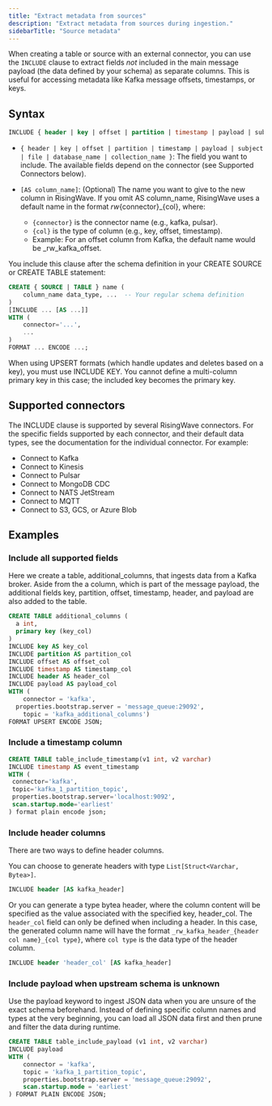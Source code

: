 ```yaml
---
title: "Extract metadata from sources"
description: "Extract metadata from sources during ingestion."
sidebarTitle: "Source metadata"
---
```


When creating a table or source with an external connector, you can use the `INCLUDE` clause to extract fields *not* included in the main message payload (the data defined by your schema) as separate columns. This is useful for accessing metadata like Kafka message offsets, timestamps, or keys.

## Syntax

```sql
INCLUDE { header | key | offset | partition | timestamp | payload | subject | file | database_name | collection_name } [AS column_name]
```

- `{ header | key | offset | partition | timestamp | payload | subject | file | database_name | collection_name }`: The field you want to include. The available fields depend on the connector (see Supported Connectors below).

- `[AS column_name]`: (Optional) The name you want to give to the new column in RisingWave. If you omit AS column_name, RisingWave uses a default name in the format _rw_{connector}_{col}, where:

  - `{connector}` is the connector name (e.g., kafka, pulsar).
  - `{col}` is the type of column (e.g., key, offset, timestamp).
  - Example: For an offset column from Kafka, the default name would be _rw_kafka_offset.


You include this clause after the schema definition in your CREATE SOURCE or CREATE TABLE statement:

```sql
CREATE { SOURCE | TABLE } name (
    column_name data_type, ...  -- Your regular schema definition
)
[INCLUDE ... [AS ...]]
WITH (
    connector='...',
    ...
)
FORMAT ... ENCODE ...;
```

<Note>When using UPSERT formats (which handle updates and deletes based on a key), you must use INCLUDE KEY. 
You cannot define a multi-column primary key in this case; the included key becomes the primary key.</Note>

## Supported connectors

The INCLUDE clause is supported by several RisingWave connectors. For the specific fields supported by each connector, and their default data types, see the documentation for the individual connector. For example:

- Connect to Kafka
- Connect to Kinesis
- Connect to Pulsar
- Connect to MongoDB CDC
- Connect to NATS JetStream
- Connect to MQTT
- Connect to S3, GCS, or Azure Blob

## Examples

### Include all supported fields

Here we create a table, additional_columns, that ingests data from a Kafka broker. 
Aside from the a column, which is part of the message payload, the additional fields key, partition, offset, timestamp, header, and payload are also added to the table.

```sql
CREATE TABLE additional_columns (
  a int,
  primary key (key_col)
)
INCLUDE key AS key_col
INCLUDE partition AS partition_col
INCLUDE offset AS offset_col
INCLUDE timestamp AS timestamp_col
INCLUDE header AS header_col
INCLUDE payload AS payload_col
WITH (
	connector = 'kafka',
  properties.bootstrap.server = 'message_queue:29092',
	topic = 'kafka_additional_columns')
FORMAT UPSERT ENCODE JSON;
```

### Include a timestamp column

```sql
CREATE TABLE table_include_timestamp(v1 int, v2 varchar)
INCLUDE timestamp AS event_timestamp
WITH (
 connector='kafka',
 topic='kafka_1_partition_topic',
 properties.bootstrap.server='localhost:9092',
 scan.startup.mode='earliest'
) format plain encode json;
```

### Include header columns

There are two ways to define header columns.

You can choose to generate headers with type `List[Struct<Varchar, Bytea>]`.

```sql
INCLUDE header [AS kafka_header]
```
Or you can generate a type bytea header, where the column content will be specified as the value associated with the specified key, header_col. The `header_col` field can only be defined when including a header. 
In this case, the generated column name will have the format `_rw_kafka_header_{header col name}_{col type}`, where `col type` is the data type of the header column.

```sql
INCLUDE header 'header_col' [AS kafka_header]
```

### Include payload when upstream schema is unknown

Use the payload keyword to ingest JSON data when you are unsure of the exact schema beforehand. 
Instead of defining specific column names and types at the very beginning, you can load all JSON data first and then prune and filter the data during runtime.

```sql
CREATE TABLE table_include_payload (v1 int, v2 varchar)
INCLUDE payload
WITH (
    connector = 'kafka',
    topic = 'kafka_1_partition_topic',
    properties.bootstrap.server = 'message_queue:29092',
    scan.startup.mode = 'earliest'
) FORMAT PLAIN ENCODE JSON;
```
